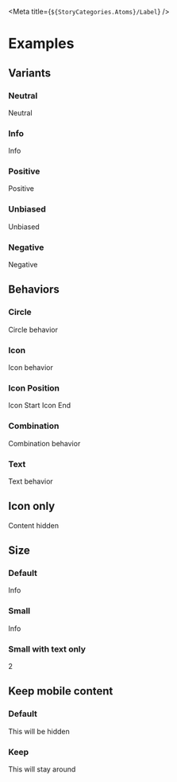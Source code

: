 
<Meta title={`${StoryCategories.Atoms}/Label`} />

<Docs />

# Examples

## Variants

### Neutral

<Canvas>
    <div class="flex">
        <p-label>Neutral</p-label>
    </div>
</Canvas>

### Info

<Canvas>
    <div class="flex">
        <p-label variant="info">Info</p-label>
    </div>
</Canvas>

### Positive

<Canvas>
    <div class="flex">
        <p-label variant="positive">Positive</p-label>
    </div>
</Canvas>

### Unbiased

<Canvas>
    <div class="flex">
        <p-label variant="unbiased">Unbiased</p-label>
    </div>
</Canvas>

### Negative

<Canvas>
    <div class="flex">
        <p-label variant="negative">Negative</p-label>
    </div>
</Canvas>

## Behaviors

### Circle

<Canvas>
    <div class="flex">
        <p-label>Circle behavior</p-label>
    </div>
</Canvas>

### Icon

<Canvas>
    <div class="flex">
        <p-label icon="checkmark" behavior="icon">
            Icon behavior
        </p-label>
    </div>
</Canvas>

### Icon Position

<Canvas>
    <div class="flex gap-4">
        <p-label icon="checkmark" behavior="icon">
            Icon Start
        </p-label>
        <p-label icon="checkmark" behavior="icon" icon-position="end">
            Icon End
        </p-label>
    </div>
</Canvas>

### Combination

<Canvas>
    <div class="flex">
        <p-label icon="checkmark" behavior="combination">
            Combination behavior
        </p-label>
    </div>
</Canvas>

### Text

<Canvas>
    <div class="flex">
        <p-label icon="checkmark" behavior="text">
            Text behavior
        </p-label>
    </div>
</Canvas>

## Icon only

<Canvas>
    <div class="flex">
        <p-label icon="checkmark" behavior="icon-only">
            Content hidden
        </p-label>
    </div>
</Canvas>

## Size

### Default

<Canvas>
    <div class="flex">
        <p-label>Info</p-label>
    </div>
</Canvas>

### Small

<Canvas>
    <div class="flex">
        <p-label size="small">Info</p-label>
    </div>
</Canvas>

### Small with text only

<Canvas>
    <div class="flex">
        <p-label size="small" behavior="text" variant="negative">
            2
        </p-label>
    </div>
</Canvas>

## Keep mobile content

### Default

<Canvas>
    <div class="flex">
        <p-label>This will be hidden</p-label>
    </div>
</Canvas>

### Keep

<Canvas>
    <div class="flex">
        <p-label keep-mobile-content={true}>This will stay around</p-label>
    </div>
</Canvas>
